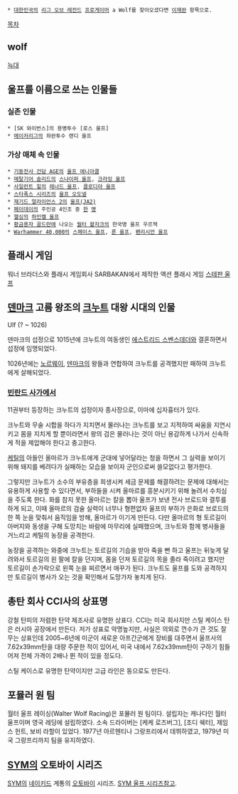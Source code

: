  * [[대한민국]]의 [[리그 오브 레전드]] [[프로게이머]] a Wolf를 찾아오셨다면 [[이재완]] 항목으로.

[[목차]]

== wolf ==
[[늑대]]

== 울프를 이름으로 쓰는 인물들 ==

=== 실존 인물 ===
 * [SK 와이번스]의 용병투수 [로스 울프]
 * [[메이저리그]]의 좌완투수 랜디 울프

=== 가상 매체 속 인물 ===
 * [[기동전사 건담 AGE]]의 [[울프 에니아클]]
 * [[메탈기어 솔리드]]의 [[스나이퍼 울프]], [[크라잉 울프]]
 * [[사일런트 힐]]의 [[레너드 울프]], [[클로디아 울프]]
 * [[스타폭스 시리즈]]의 [[울프 오도넬]]
 * [[재기드 얼라이언스 2]]의 [[울프(JA2)]]
 * [[페이데이]]의 주인공 4인조 중 [[페이데이#s-4.3|한]] [[페이데이 2/등장인물#s-1.3|명]]
 * [[헬싱]]의 [[하인켈 울프]]
 * [[황금용자 골드란]]에 나오는 [[월터 왈자크]]의 한국명 울프 우르잭
 * [[Warhammer 40,000]]의 [[스페이스 울프]], [[론 울프]], [[펜리시안 울프]]

== 플래시 게임 ==
워너 브라더스와 플래시 게임회사 SARBAKAN에서 제작한 액션 플래시 게임 [[스테판 울프]]

== [[덴마크]] 고름 왕조의 [[크누트]] 대왕 시대의 인물 ==
Ulf
(? ~ 1026)

덴마크의 섭정으로 1015년에 크누트의 여동생인 [[에스트리드 스벤스데더]]와 결혼하면서 섭정에 임명되었다.

1026년에는 [[노르웨이]], [[덴마크]]의 왕들과 연합하여 크누트를 공격했지만 패하여 크누트에게 살해되었다.

=== [[빈란드 사가]]에서 ===
11권부터 등장하는 크누트의 섭정이자 종사장으로, 이마에 십자흉터가 있다.

크누트와 무술 시합을 하다가 지치면서 물러나는 크누트를 보고 지적하여 싸움을 지연시키고 몸을 지치게 할 뿐이라면서 왕의 검은 물러나는 것이 아닌 용감하게 나가서 신속하게 적을 제압해야 한다고 충고한다.

[[케틸]]의 아들인 올마르가 크누트에게 군대에 넣어달라는 청을 하면서 그 실력을 보이기 위해 돼지를 베려다가 실패하는 모습을 보이자 군인으로써 쓸모없다고 평가한다.

그렇지만 크누트가 소수의 부유층을 희생시켜 세금 문제를 해결하려는 문제에 대해서는 유용하게 사용할 수 있다면서, 부하들을 시켜 올마르를 흥분시키기 위해 놀려서 수치심을 주도록 한다. 화를 참지 못한 올마르는 칼을 뽑아 울프가 보낸 전사 브로드와 결투를 하게 되고, 이때 올마르의 검술 실력이 너무나 형편없자 울프의 부하가 은화로 브로드의 한 쪽 눈을 맞춰서 움직임을 방해, 올마르가 이기게 만든다. 다만 올마르의 형 토르길이 아버지와 동생을 구해 도망치는 바람에 마무리에 실패했으며, 크누트와 함께 병사들을 거느리고 케틸의 농장을 공격한다.

농장을 공격하는 와중에 크누트는 토르길의 기습을 받아 죽을 뻔 하고 울프는 뒤늦게 달려와서 토르길의 왼 팔에 칼을 던지며, 몸을 던져 토르길의 목을 졸라 죽이려고 했지만 토르길이 손가락으로 왼쪽 눈을 찌르면서 애꾸가 된다. 크누트도 울프를 도와 공격하지만 토르길이 병사가 오는 것을 확인해서 도망가자 놓치게 된다.

== 총탄 회사 CCI사의 상표명 ==
강철 탄피의 저렴한 탄약 제조사로 유명한 상표다. CCI는 미국 회사지만 스틸 케이스 탄은 러시아 공장에서 만든다. 저가 상표로 악명높지만, 사실은 의외로 껀수가 큰 것도 잘 무는 상표인데 2005~6년에 미군이 새로운 아프간군에게 장비를 대주면서 울프사의 7.62x39mm탄을 대량 주문한 적이 있어서, 미국 내에서 7.62x39mm탄이 구하기 힘들어져 전체 가격이 2배나 뛴 적이 있을 정도다.

스틸 케이스로 유명한 탄약이지만 고급 라인은 동으로도 만든다.

== 포뮬러 원 팀 ==
월터 울프 레이싱(Walter Wolf Racing)은 포뮬러 원 팀이다. 설립자는 캐나다인 월터 울프이며 영국 레딩에 설립하였다. 소속 드라이버는 [케케 로즈버그], [조디 쉑터], 제임스 헌트, 보비 라할이 있었다. 1977년 아르헨티나 그랑프리에서 데뷔하였고, 1979년 미국 그랑프리까지 팀을 유지하였다.

== [[SYM]]의 오토바이 시리즈 ==
[[SYM]]의 [[네이키드]] 계통의 [[오토바이]] 시리즈.
[[SYM 울프 시리즈]]참고.
